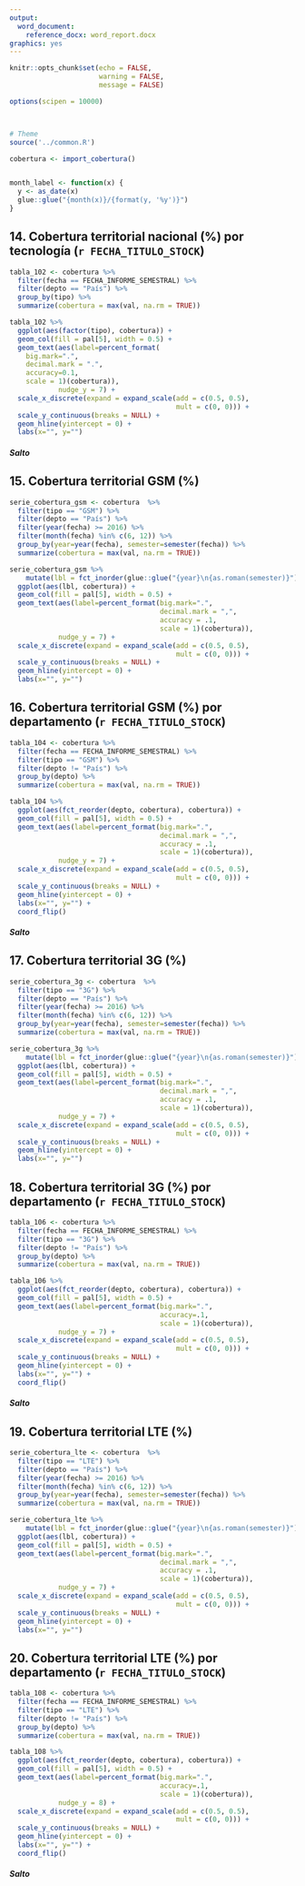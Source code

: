 ```yaml
---
output:
  word_document:
    reference_docx: word_report.docx
graphics: yes
---
```


```r
knitr::opts_chunk$set(echo = FALSE, 
                      warning = FALSE,
                      message = FALSE)

options(scipen = 10000)



# Theme
source('../common.R')

cobertura <- import_cobertura()


month_label <- function(x) {
  y <- as_date(x)
  glue::glue("{month(x)}/{format(y, '%y')}")
}


```



## 14. Cobertura territorial nacional (%) por tecnología (`r FECHA_TITULO_STOCK`)

```r
tabla_102 <- cobertura %>% 
  filter(fecha == FECHA_INFORME_SEMESTRAL) %>% 
  filter(depto == "País") %>% 
  group_by(tipo) %>% 
  summarize(cobertura = max(val, na.rm = TRUE))

tabla_102 %>%
  ggplot(aes(factor(tipo), cobertura)) +
  geom_col(fill = pal[5], width = 0.5) + 
  geom_text(aes(label=percent_format(
    big.mark=".",
    decimal.mark = ".",
    accuracy=0.1,
    scale = 1)(cobertura)), 
            nudge_y = 7) +
  scale_x_discrete(expand = expand_scale(add = c(0.5, 0.5),
                                         mult = c(0, 0))) +
  scale_y_continuous(breaks = NULL) +
  geom_hline(yintercept = 0) +
  labs(x="", y="")
```




##### Salto



## 15. Cobertura territorial GSM (%)
```r
serie_cobertura_gsm <- cobertura  %>% 
  filter(tipo == "GSM") %>% 
  filter(depto == "País") %>% 
  filter(year(fecha) >= 2016) %>% 
  filter(month(fecha) %in% c(6, 12)) %>% 
  group_by(year=year(fecha), semester=semester(fecha)) %>%
  summarize(cobertura = max(val, na.rm = TRUE))

serie_cobertura_gsm %>% 
    mutate(lbl = fct_inorder(glue::glue("{year}\n{as.roman(semester)}"))) %>%
  ggplot(aes(lbl, cobertura)) +
  geom_col(fill = pal[5], width = 0.5) + 
  geom_text(aes(label=percent_format(big.mark=".", 
                                     decimal.mark = ",",
                                     accuracy = .1,
                                     scale = 1)(cobertura)), 
            nudge_y = 7) +
  scale_x_discrete(expand = expand_scale(add = c(0.5, 0.5),
                                         mult = c(0, 0))) +
  scale_y_continuous(breaks = NULL) +
  geom_hline(yintercept = 0) +
  labs(x="", y="")
```


## 16. Cobertura territorial GSM (%) por departamento (`r FECHA_TITULO_STOCK`)

```r
tabla_104 <- cobertura %>% 
  filter(fecha == FECHA_INFORME_SEMESTRAL) %>% 
  filter(tipo == "GSM") %>% 
  filter(depto != "País") %>% 
  group_by(depto) %>% 
  summarize(cobertura = max(val, na.rm = TRUE))

tabla_104 %>% 
  ggplot(aes(fct_reorder(depto, cobertura), cobertura)) +
  geom_col(fill = pal[5], width = 0.5) + 
  geom_text(aes(label=percent_format(big.mark=".", 
                                     decimal.mark = ",",
                                     accuracy = .1,
                                     scale = 1)(cobertura)), 
            nudge_y = 7) +
  scale_x_discrete(expand = expand_scale(add = c(0.5, 0.5),
                                         mult = c(0, 0))) +
  scale_y_continuous(breaks = NULL) +
  geom_hline(yintercept = 0) +
  labs(x="", y="") +
  coord_flip()
```



##### Salto


## 17. Cobertura territorial 3G (%)
```r
serie_cobertura_3g <- cobertura  %>% 
  filter(tipo == "3G") %>% 
  filter(depto == "País") %>% 
  filter(year(fecha) >= 2016) %>% 
  filter(month(fecha) %in% c(6, 12)) %>% 
  group_by(year=year(fecha), semester=semester(fecha)) %>%
  summarize(cobertura = max(val, na.rm = TRUE))

serie_cobertura_3g %>% 
    mutate(lbl = fct_inorder(glue::glue("{year}\n{as.roman(semester)}"))) %>%
  ggplot(aes(lbl, cobertura)) +
  geom_col(fill = pal[5], width = 0.5) + 
  geom_text(aes(label=percent_format(big.mark=".", 
                                     decimal.mark = ",",
                                     accuracy = .1,
                                     scale = 1)(cobertura)), 
            nudge_y = 7) +
  scale_x_discrete(expand = expand_scale(add = c(0.5, 0.5),
                                         mult = c(0, 0))) +
  scale_y_continuous(breaks = NULL) +
  geom_hline(yintercept = 0) +
  labs(x="", y="")
```



## 18. Cobertura territorial 3G (%) por departamento (`r FECHA_TITULO_STOCK`)

```r
tabla_106 <- cobertura %>% 
  filter(fecha == FECHA_INFORME_SEMESTRAL) %>% 
  filter(tipo == "3G") %>% 
  filter(depto != "País") %>% 
  group_by(depto) %>% 
  summarize(cobertura = max(val, na.rm = TRUE))

tabla_106 %>% 
  ggplot(aes(fct_reorder(depto, cobertura), cobertura)) +
  geom_col(fill = pal[5], width = 0.5) + 
  geom_text(aes(label=percent_format(big.mark=".",
                                     accuracy=.1,
                                     scale = 1)(cobertura)), 
            nudge_y = 7) +
  scale_x_discrete(expand = expand_scale(add = c(0.5, 0.5),
                                         mult = c(0, 0))) +
  scale_y_continuous(breaks = NULL) +
  geom_hline(yintercept = 0) +
  labs(x="", y="") +
  coord_flip()
```


##### Salto

## 19. Cobertura territorial LTE (%)
```r
serie_cobertura_lte <- cobertura  %>% 
  filter(tipo == "LTE") %>%
  filter(depto == "País") %>% 
  filter(year(fecha) >= 2016) %>% 
  filter(month(fecha) %in% c(6, 12)) %>% 
  group_by(year=year(fecha), semester=semester(fecha)) %>%
  summarize(cobertura = max(val, na.rm = TRUE))

serie_cobertura_lte %>% 
    mutate(lbl = fct_inorder(glue::glue("{year}\n{as.roman(semester)}"))) %>%
  ggplot(aes(lbl, cobertura)) +
  geom_col(fill = pal[5], width = 0.5) + 
  geom_text(aes(label=percent_format(big.mark=".", 
                                     decimal.mark = ",",
                                     accuracy = .1,
                                     scale = 1)(cobertura)), 
            nudge_y = 7) +
  scale_x_discrete(expand = expand_scale(add = c(0.5, 0.5),
                                         mult = c(0, 0))) +
  scale_y_continuous(breaks = NULL) +
  geom_hline(yintercept = 0) +
  labs(x="", y="")
```




## 20. Cobertura territorial LTE (%) por departamento (`r FECHA_TITULO_STOCK`)

```r
tabla_108 <- cobertura %>% 
  filter(fecha == FECHA_INFORME_SEMESTRAL) %>% 
  filter(tipo == "LTE") %>% 
  filter(depto != "País") %>% 
  group_by(depto) %>% 
  summarize(cobertura = max(val, na.rm = TRUE))

tabla_108 %>% 
  ggplot(aes(fct_reorder(depto, cobertura), cobertura)) +
  geom_col(fill = pal[5], width = 0.5) + 
  geom_text(aes(label=percent_format(big.mark=".", 
                                     accuracy=.1,
                                     scale = 1)(cobertura)), 
            nudge_y = 8) +
  scale_x_discrete(expand = expand_scale(add = c(0.5, 0.5),
                                         mult = c(0, 0))) +
  scale_y_continuous(breaks = NULL) +
  geom_hline(yintercept = 0) +
  labs(x="", y="") +
  coord_flip()

```



##### Salto





